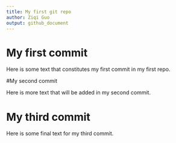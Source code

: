 ```yaml
---
title: My first git repo
author: Ziqi Guo
output: github_document
---
```


# My first commit

Here is some text that constitutes my first commit in my first repo.

#My second commit

Here is more text that will be added in my second commit.

# My third commit

Here is some final text for my third commit.